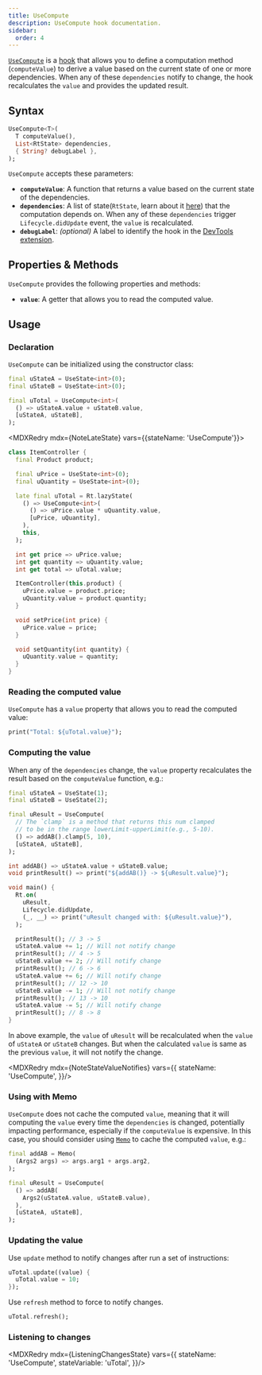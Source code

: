 ```yaml
---
title: UseCompute
description: UseCompute hook documentation.
sidebar:
  order: 4
---
```



<HT><a href="https://pub.dev/documentation/reactter/latest/reactter/UseCompute-class.html" target="_blank">`UseCompute`</a></HT> is a [hook](/reactter/core_concepts/hooks) that allows you to define a computation method (<HM>`computeValue`</HM>) to derive a value based on the current state of one or more dependencies.
When any of these `dependencies` notify to change, the hook recalculates the `value` and provides the updated result.

## Syntax

```dart showLineNumbers=false
UseCompute<T>(
  T computeValue(),
  List<RtState> dependencies,
  { String? debugLabel },
);
```

<HT>`UseCompute`</HT> accepts these parameters:

- <HM>**`computeValue`**</HM>: A function that returns a value based on the current state of the dependencies.
- **`dependencies`**: A list of state(<HT>`RtState`</HT>, learn about it [here](/reactter/core_concepts/state_management/#state)) that the computation depends on. When any of these `dependencies` trigger <HE>`Lifecycle.didUpdate`</HE> event, the `value` is recalculated.
- **`debugLabel`**: *(optional)* A label to identify the hook in the [DevTools extension](/reactter/devtools_extension).

## Properties & Methods

<HT>`UseCompute`</HT> provides the following properties and methods:

- **`value`**: A getter that allows you to read the computed value.
<StatePropertiesMethodsRef/>

## Usage

### Declaration

<HT>`UseCompute`</HT> can be initialized using the constructor class:

```dart showLineNumbers=false "UseCompute" collapse={1-3}
final uStateA = UseState<int>(0);
final uStateB = UseState<int>(0);

final uTotal = UseCompute<int>(
  () => uStateA.value + uStateB.value,
  [uStateA, uStateB],
);
```

<MDXRedry mdx={NoteLateState} vars={{stateName: 'UseCompute'}}>
  <Fragment slot="exampleCode">
```dart title="item_controller.dart" collapse={1-6, 14-31} "late" "Rt.lazyState" "UseCompute"
class ItemController {
  final Product product;

  final uPrice = UseState<int>(0);
  final uQuantity = UseState<int>(0);

  late final uTotal = Rt.lazyState(
    () => UseCompute<int>(
      () => uPrice.value * uQuantity.value,
      [uPrice, uQuantity],
    ),
    this,
  );

  int get price => uPrice.value;
  int get quantity => uQuantity.value;
  int get total => uTotal.value;

  ItemController(this.product) {
    uPrice.value = product.price;
    uQuantity.value = product.quantity;
  }

  void setPrice(int price) {
    uPrice.value = price;
  }

  void setQuantity(int quantity) {
    uQuantity.value = quantity;
  }
}
```
  </Fragment>
</MDXRedry>

### Reading the computed value

<HT>`UseCompute`</HT> has a `value` property that allows you to read the computed value:

```dart showLineNumbers=false ".value"
print("Total: ${uTotal.value}");
```

### Computing the value

When any of the `dependencies` change, the `value` property recalculates the result based on the <HM>`computeValue`</HM> function, e.g.:


```dart title="main.dart" "UseCompute" "UseState" "Rt.on" "Lifecycle.didUpdate" "uStateA" "uStateB" "uResult" "uStateA.value" "uStateB.value" "uResult.value"
final uStateA = UseState(1);
final uStateB = UseState(2);

final uResult = UseCompute(
  // The `clamp` is a method that returns this num clamped
  // to be in the range lowerLimit-upperLimit(e.g., 5-10).
  () => addAB().clamp(5, 10),
  [uStateA, uStateB],
);

int addAB() => uStateA.value + uStateB.value;
void printResult() => print("${addAB()} -> ${uResult.value}");

void main() {
  Rt.on(
    uResult,
    Lifecycle.didUpdate,
    (_, __) => print("uResult changed with: ${uResult.value}"),
  );

  printResult(); // 3 -> 5
  uStateA.value += 1; // Will not notify change
  printResult(); // 4 -> 5
  uStateB.value += 2; // Will notify change
  printResult(); // 6 -> 6
  uStateA.value += 6; // Will notify change
  printResult(); // 12 -> 10
  uStateB.value -= 1; // Will not notify change
  printResult(); // 13 -> 10
  uStateA.value -= 5; // Will notify change
  printResult(); // 8 -> 8
}
```

In above example, the `value` of `uResult` will be recalculated when the `value` of `uStateA` or `uStateB` changes.
But when the calculated `value` is same as the previous `value`, it will not notify the change.

<MDXRedry mdx={NoteStateValueNotifies} vars={{
  stateName: 'UseCompute',
}}/>

### Using with Memo

<HT>`UseCompute`</HT> does not cache the computed `value`, meaning that it will computing the `value` every time the `dependencies` is changed, potentially impacting performance, especially if the <HM>`computeValue`</HM> is expensive. In this case, you should consider using <HT>[`Memo`](/reactter/api/classes/memo)</HT> to cache the computed `value`, e.g.:

```dart showLineNumbers=false "UseCompute" "Memo"
final addAB = Memo(
  (Args2 args) => args.arg1 + args.arg2,
);

final uResult = UseCompute(
  () => addAB(
    Args2(uStateA.value, uStateB.value),
  ),
  [uStateA, uStateB],
);
```

### Updating the value

Use <HM>`update`</HM> method to notify changes after run a set of instructions:

```dart showLineNumbers=false ".update"
uTotal.update((value) {
  uTotal.value = 10;
});
```

Use <HM>`refresh`</HM> method to force to notify changes.

```dart showLineNumbers=false ".refresh"
uTotal.refresh();
```

### Listening to changes

<MDXRedry mdx={ListeningChangesState} vars={{
  stateName: 'UseCompute',
  stateVariable: 'uTotal',
}}/>
